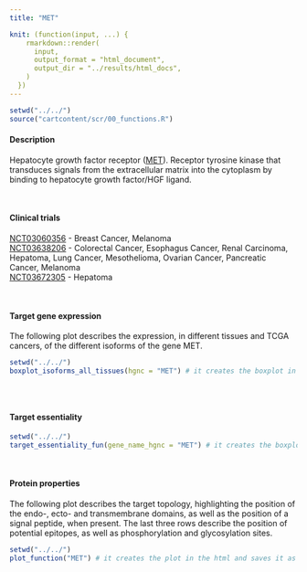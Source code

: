 ```yaml
---
title: "MET"

knit: (function(input, ...) {
    rmarkdown::render(
      input,
      output_format = "html_document",
      output_dir = "../results/html_docs",
    )
  })
---
```

<style>
  .scrollingplot{
      overflow-x:scroll;
      white-space: nowrap;
  }

  .scrollingplot img{
     max-width: 40cm;
  }

</style>

```r
setwd("../../")
source("cartcontent/scr/00_functions.R")
```


<h4>Description</h4>
Hepatocyte growth factor receptor ([MET](https://www.uniprot.org/uniprot/P08581)). Receptor tyrosine kinase that transduces signals from the extracellular matrix into the cytoplasm by binding to hepatocyte growth factor/HGF ligand. 

<br> 

<h4>Clinical trials</h4>
[NCT03060356](https://clinicaltrials.gov/ct2/show/NCT03060356) - Breast Cancer, Melanoma <br>
[NCT03638206](https://clinicaltrials.gov/ct2/show/NCT03638206) - Colorectal Cancer, Esophagus Cancer, Renal Carcinoma, Hepatoma, Lung Cancer, Mesothelioma, Ovarian Cancer, Pancreatic Cancer, Melanoma <br>
[NCT03672305](https://clinicaltrials.gov/ct2/show/NCT03672305) - Hepatoma

<br>

<h4>Target gene expression</h4>
The following plot describes the expression, in different tissues and TCGA cancers, of the different isoforms of the gene MET.
<div class="scrollingplot">
```r
setwd("../../")
boxplot_isoforms_all_tissues(hgnc = "MET") # it creates the boxplot in the html and saves it as .pdf in the plot/isoform_expression folder
```
</div>
<br>

<h4>Target essentiality</h4>
```r
setwd("../../")
target_essentiality_fun(gene_name_hgnc = "MET") # it creates the boxplot in the html and saves it as .pdf in the plot/target_essentiality folder
```

<br>

<h4>Protein properties</h4>

The following plot describes the target topology, highlighting the position of the endo-, ecto- and transmembrane domains, as well as the position of a signal peptide, when present.
The last three rows describe the position of potential epitopes, as well as phosphorylation and glycosylation sites.
```r
setwd("../../")
plot_function("MET") # it creates the plot in the html and saves it as .pdf in the plot/protein_properties folder
```